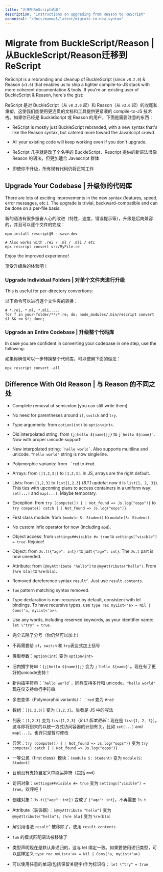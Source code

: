 ```yaml
---
title: "迁移到ReScript语法"
description: "Instructions on upgrading from Reason to ReScript"
canonical: "/docs/manual/latest/migrate-to-new-syntax"
---
```


# Migrate from BuckleScript/Reason | 从BuckleScript/Reason迁移到ReScript

ReScript is a rebranding and cleanup of BuckleScript (since `v8.2.0`) & Reason (`v3.6`) that enables us to ship a tighter compile-to-JS stack with more coherent documentation & tools. If you're an existing user of BuckleScript & Reason, here's the gist:

ReScript 是对 BuckleScript（从 `v8.2.0` 起）和 Reason（从 `v3.6` 起）的收尾和重塑，这使我们能使用更连贯的文档和工具提供更紧凑的 compile-to-JS 技术栈。如果你已经是 BuckleScript 或 Reason 的用户，下面是需要注意的东西：

- ReScript is mostly just BuckleScript rebranded, with a new syntax that's like the Reason syntax, but catered more toward the JavaScript crowd.
- All your existing code will keep working even if you don't upgrade.

- ReScript 几乎就是改了个名字的 BuckleScript，Rescript 提供的新语法很像 Reason 的语法，但更加适合 Javascript 群体
- 即使你不升级，所有现有代码仍将正常工作


## Upgrade Your Codebase | 升级你的代码库

There are lots of exciting improvements in the new syntax (features, speed, error messages, etc.). The upgrade is trivial, backward-compatible and can be done on a per-file basis:

新的语法有很多振奋人心的改进（特性，速度，错误提示等）。升级是后向兼容的，并且可以逐个文件的完成：

```
npm install rescript@9 --save-dev

# Also works with .rei / .ml / .mli / etc
npx rescript convert src/MyFile.re
```

Enjoy the improved experience!

享受升级后的体验吧！

### Upgrade Individual Folders | 对单个文件夹进行升级

This is useful for per-directory convertions:

以下命令可以进行逐个文件夹的转换：

```console
# *.rei, *.ml, *.mli,....
for f in your-folder/**/*.re; do; node_modules/.bin/rescript convert $f && rm $f; done;
```

### Upgrade an Entire Codebase | 升级整个代码库

In case you are confident in converting your codebase in one step, use the following:

如果你确信可以一步转换整个代码库，可以使用下面的做法：

```
npx rescript convert -all
```

## Difference With Old Reason | 与 Reason 的不同之处

- Complete removal of semicolon (you can still write them).
- No need for parentheses around `if`, `switch` and `try`.
- Type arguments: from `option(int)` to `option<int>`.
- Old interpolated string: from `{j|hello ${name}|j}` to `` j`hello ${name}` ``. Now with proper unicode support!
- New interpolated string: `` `hello world` ``. Also supports multiline and unicode. `"hello world"` string is now singleline.
- Polymorphic variants: from `` `red`` to `#red`.
- Arrays: from `[|1,2,3|]` to `[1,2,3]`. In JS, arrays are the right default.
- Lists: from `[1,2,3]` to `list[1,2,3]` (_8.1.1 update_: now it is `list{1, 2, 3}`). This ties with upcoming plans to access containers in a uniform way: `set[...]` and `map[...]`. Maybe temporary.
- Exception: from `try (compute()) { | Not_found => Js.log("oops")}` to `try compute() catch { | Not_found => Js.log("oops")}`.
- First class module: from `(module S: Student)` to `module(S: Student)`.
- No custom infix operator for now (including `mod`).
- Object access: from `settings##visible #= true` to `settings["visible"] = true`. Rejoice!
- Object: from `Js.t({"age": int})` to just `{"age": int}`. The `Js.t` part is now uneeded.
- Attribute: from `[@myAttribute "hello"]` to `@myAttribute("hello")`. From `[%re bla]` to `%re(bla)`.
- Removed dereference syntax `result^`. Just use `result.contents`.
- `fun` pattern matching syntax removed.
- Type declaration is non-recursive by default, consistent with let bindings. To have recursive types, use `type rec myList<'a> = Nil | Cons('a, myList<'a>)`.
- Use any words, including reserved keywords, as your identifier name: `let \"try" = true`.


- 完全去除了分号（你仍然可以加上）
- 不再需要给 `if`，`switch` 和 `try`表达式加上括号
- 类型参数：`option(int)` 变为 `option<int>`
- 旧内插字符串：`{j|hello ${name}|j}` 变为 `` j`hello ${name}` ``。现在有了更好的unicode支持！
- 新内插字符串：`` `hello world` ``，同样支持多行和 unicode。`"hello world"` 现在仅支持单行字符串
- 多态变体（Polymorphic variants）：`` `red`` 变为 `#red`
- 数组：`[|1,2,3|]` 变为 `[1,2,3]`。后者是 JS 中的写法
- 列表：`[1,2,3]` 变为 `list[1,2,3]`（_8.1.1 版本更新_：现在是 `list{1, 2, 3}`）。这与即将到来的以统一方式访问容器的计划有关，比如 `set[...]` and `map[...]`。也许只是暂时修改
- 异常：`try (compute()) { | Not_found => Js.log("oops")}` 变为 `try compute() catch { | Not_found => Js.log("oops")}`
- 一等公民（first class）模块：`(module S: Student)` 变为 `module(S: Student)`
- 目前没有支持自定义中缀运算符（包括 `mod`）
- 访问对象：`settings##visible #= true` 变为 `settings["visible"] = true`。欢呼吧！
- 创建对象：`Js.t({"age": int})` 变成了 `{"age": int}`，不再需要 `Js.t`
- Attribute（装饰器）：`[@myAttribute "hello"]` 变为 `@myAttribute("hello")`。`[%re bla]` 变为 `%re(bla)`
- 解引用语法 `result^` 被移除了，使用 `result.contents`
- `fun` 的模式匹配语法被移除了
- 类型声明现在是默认非递归的，这与 let 绑定一致。如果要使用递归类型，可以这样定义 `type rec myList<'a> = Nil | Cons('a, myList<'a>)`
- 可以使用任意的单词(包括保留关键字)作为标识符： `let \"try" = true`

